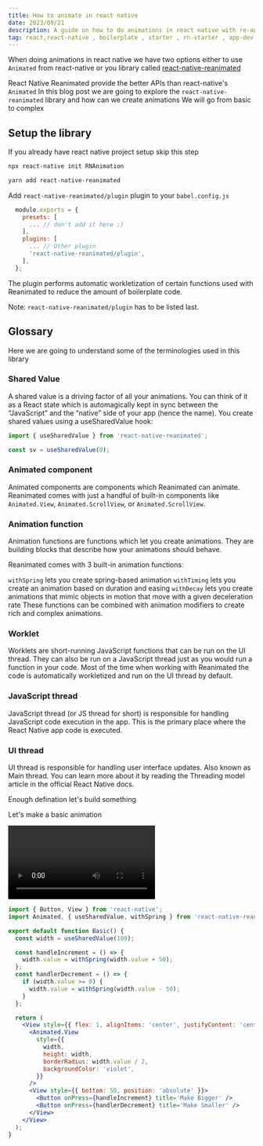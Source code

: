 ```yaml
---
title: How to animate in react native
date: 2023/09/21
description: A guide on how to do animations in react native with re-animated
tag: react,react-native , boilerplate , starter , rn-starter , app-dev
---
```


When doing animations in react native we have two options either to use `Animated` from react-native or you library called
[react-native-reanimated](https://docs.swmansion.com/react-native-reanimated/)

React Native Reanimated provide the better APIs than react-native's `Animated`
In this blog post we are going to explore the `react-native-reanimated` library and how can we create animations
We will go from basic to complex

## Setup the library

If you already have react native project setup skip this step

```bash
npx react-native init RNAnimation
```

```bash
yarn add react-native-reanimated
```

Add `react-native-reanimated/plugin` plugin to your `babel.config.js`

```js
  module.exports = {
    presets: [
      ... // don't add it here :)
    ],
    plugins: [
      ... // Other plugin
      'react-native-reanimated/plugin',
    ],
  };
```

The plugin performs automatic workletization of certain functions used with Reanimated to reduce the amount of boilerplate code.

Note: `react-native-reanimated/plugin` has to be listed last.

## Glossary

Here we are going to understand some of the terminologies used in this library

### Shared Value

A shared value is a driving factor of all your animations.
You can think of it as a React state which is automagically kept in sync between the “JavaScript” and the “native” side of your app (hence the name).
You create shared values using a useSharedValue hook:

```jsx
import { useSharedValue } from 'react-native-reanimated';
```

```jsx
const sv = useSharedValue(0);
```

### Animated component

Animated components are components which Reanimated can animate.
Reanimated comes with just a handful of built-in components like `Animated.View`, `Animated.ScrollView`, or `Animated.ScrollView`.

### Animation function

Animation functions are functions which let you create animations. They are building blocks that describe how your animations should behave.

Reanimated comes with 3 built-in animation functions:

`withSpring` lets you create spring-based animation
`withTiming` lets you create an animation based on duration and easing
`withDecay` lets you create animations that mimic objects in motion that move with a given deceleration rate
These functions can be combined with animation modifiers to create rich and complex animations.

### Worklet

Worklets are short-running JavaScript functions that can be run on the UI thread.
They can also be run on a JavaScript thread just as you would run a function in your code.
Most of the time when working with Reanimated the code is automatically workletized and run on the UI thread by default.

### JavaScript thread

JavaScript thread (or JS thread for short) is responsible for handling JavaScript code execution in the app.
This is the primary place where the React Native app code is executed.

### UI thread

UI thread is responsible for handling user interface updates. Also known as Main thread.
You can learn more about it by reading the Threading model article in the official React Native docs.

Enough defination let's build something

Let's make a basic animation

![](assets/basic.mov)

```jsx
import { Button, View } from 'react-native';
import Animated, { useSharedValue, withSpring } from 'react-native-reanimated';

export default function Basic() {
  const width = useSharedValue(100);

  const handleIncrement = () => {
    width.value = withSpring(width.value + 50);
  };
  const handlerDecrement = () => {
    if (width.value >= 0) {
      width.value = withSpring(width.value - 50);
    }
  };

  return (
    <View style={{ flex: 1, alignItems: 'center', justifyContent: 'center' }}>
      <Animated.View
        style={{
          width,
          height: width,
          borderRadius: width.value / 2,
          backgroundColor: 'violet',
        }}
      />
      <View style={{ bottom: 50, position: 'absolute' }}>
        <Button onPress={handleIncrement} title='Make Bigger' />
        <Button onPress={handlerDecrement} title='Make Smaller' />
      </View>
    </View>
  );
}
```
